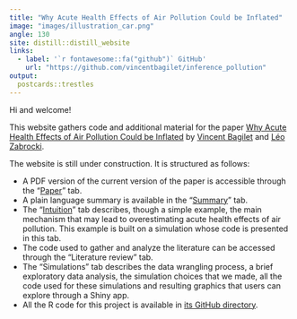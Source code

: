 ```yaml
---
title: "Why Acute Health Effects of Air Pollution Could be Inflated"
image: "images/illustration_car.png"
angle: 130
site: distill::distill_website
links:
  - label: '`r fontawesome::fa("github")` GitHub'
    url: "https://github.com/vincentbagilet/inference_pollution"
output:
  postcards::trestles
---
```

 
Hi and welcome!

This website gathers code and additional material for the paper [Why Acute Health Effects of Air Pollution Could be Inflated](wp_bagilet_zabrocki.pdf) by [Vincent Bagilet](https://vincentbagilet.github.io/) and [Léo Zabrocki](https://lzabrocki.github.io/).

The website is still under construction. It is structured as follows: 

- A PDF version of the current version of the paper is accessible through the "[Paper](wp_bagilet_zabrocki.pdf)" tab.
- A plain language summary is available in the "[Summary](summary.html)" tab.
- The "[Intuition](intuition.html)" tab describes, though a simple example, the main mechanism that may lead to overestimating acute health effects of air pollution. This example is built on a simulation whose code is presented in this tab.
- The code used to gather and analyze the literature can be accessed through the "Literature review" tab.
- The "Simulations" tab describes the data wrangling process, a brief exploratory data analysis, the simulation choices that we made, all the code used for these simulations and resulting graphics that users can explore through a Shiny app. 
<!-- - In the tab "[Avoiding traps](traps.html)", we put ourselves in the shoes of a researcher interested in running a study on the short term health effects of air pollution and through an example, we suggest a methodology to address the issues raised in our paper. -->
- All the R code for this project is available in [its GitHub directory](https://github.com/vincentbagilet/inference_pollution).






